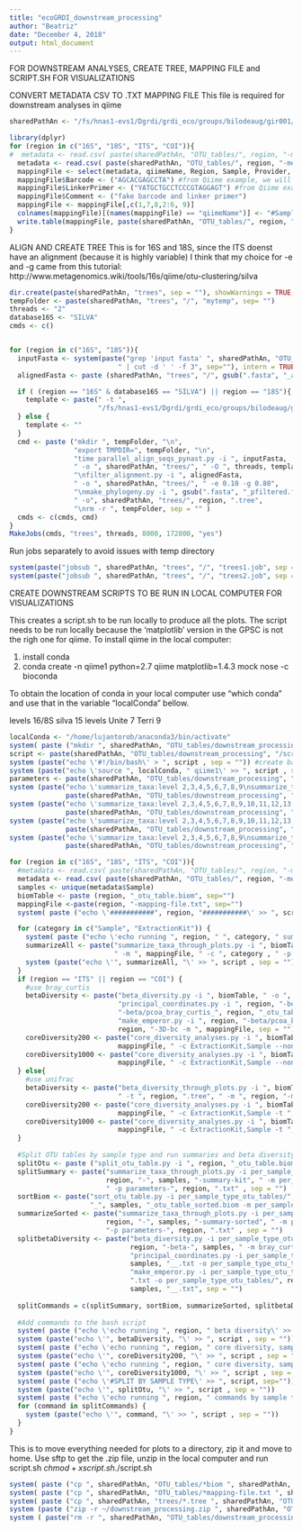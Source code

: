 ```yaml
---
title: "ecoGRDI_downstream_processing"
author: "Beatriz"
date: "December 4, 2018"
output: html_document
---
```


FOR DOWNSTREAM ANALYSES, CREATE TREE, MAPPING FILE and SCRIPT.SH FOR VISUALIZATIONS

CONVERT METADATA CSV TO .TXT MAPPING FILE
This file is required for downstream analyses in qiime

```r
sharedPathAn <- "/fs/hnas1-evs1/Dgrdi/grdi_eco/groups/bilodeaug/gir001/PIRL_working/ecoBiomics_Ian/"
```

```r
library(dplyr)
for (region in c("16S", "18S", "ITS", "COI")){
#  metadata <- read.csv( paste(sharedPathAn, "OTU_tables/", region, "-metadata.csv", sep=""))
  metadata <- read.csv( paste(sharedPathAn, "OTU_tables/", region, "-metadata-revised.csv", sep=""))
  mappingFile <- select(metadata, qiimeName, Region, Sample, Provider, Experiment, ExtractionKit)
  mappingFile$Barcode <- ("AGCACGAGCCTA") #from Qiime example, we will NOT use this, but need to have it 
  mappingFile$LinkerPrimer <- ("YATGCTGCCTCCCGTAGGAGT") #from Qiime example, we will NOT use this, but need to have it
  mappingFile$Comment <- ("fake barcode and linker primer")
  mappingFile <- mappingFile[,c(1,7,8,2:6, 9)]
  colnames(mappingFile)[(names(mappingFile) == "qiimeName")] <- "#SampleID"
  write.table(mappingFile, paste(sharedPathAn, "OTU_tables/", region, "-mapping-file.txt", sep=""), sep="\t", row.names = F, quote = F) 
}
```

ALIGN AND CREATE TREE
This is for 16S and 18S, since the ITS doenst have an alignment 
(because it is highly variable)
I think that my choice for -e and -g came from this tutorial:
http://www.metagenomics.wiki/tools/16s/qiime/otu-clustering/silva

```r
dir.create(paste(sharedPathAn, "trees", sep = ""), showWarnings = TRUE, recursive = FALSE) 
tempFolder <- paste(sharedPathAn, "trees", "/", "mytemp", sep= "")
threads <- "2"
database16S <- "SILVA"
cmds <- c()


for (region in c("16S", "18S")){
  inputFasta <- system(paste("grep 'input fasta' ", sharedPathAn, "OTU_tables/", region, "-analysis-notes.txt",
                           " | cut -d ' ' -f 3", sep=""), intern = TRUE)
  alignedFasta <- paste (sharedPathAn, "trees", "/", gsub(".fasta", "_aligned.fasta", basename(inputFasta)), sep="" )

  if ( (region == "16S" & database16S == "SILVA") || region == "18S"){
    template <- paste(" -t ", 
                      "/fs/hnas1-evs1/Dgrdi/grdi_eco/groups/bilodeaug/gir001/PIRL_working/References/databases/SILVA_132_QIIME_release/core_alignment/80_core_alignment.fna", sep = "")
  } else {
    template <- ""
  }
  cmd <- paste ("mkdir ", tempFolder, "\n",
                "export TMPDIR=", tempFolder, "\n",
                "time parallel_align_seqs_pynast.py -i ", inputFasta, 
                " -o ", sharedPathAn, "trees/", " -O ", threads, template,
                "\nfilter_alignment.py -i ", alignedFasta,
                " -o ", sharedPathAn, "trees/", " -e 0.10 -g 0.80",
                "\nmake_phylogeny.py -i ", gsub(".fasta", "_pfiltered.fasta", alignedFasta),
                " -o", sharedPathAn, "trees/", region, ".tree",
                "\nrm -r ", tempFolder, sep = "" )
  cmds <- c(cmds, cmd)
}
MakeJobs(cmds, "trees", threads, 8000, 172800, "yes")

```

Run jobs separately to avoid issues with temp directory
```r
system(paste("jobsub ", sharedPathAn, "trees", "/", "trees1.job", sep = ""))
system(paste("jobsub ", sharedPathAn, "trees", "/", "trees2.job", sep = ""))

```

CREATE DOWNSTREAM SCRIPTS TO BE RUN IN LOCAL COMPUTER FOR VISUALIZATIONS

This creates a script.sh to be run locally to produce all the plots. 
The script needs to be run locally because the 'matplotlib' version in the GPSC is not the righ one for qiime.
To install qiime in the local computer:

1. install conda
2. conda create -n qiime1 python=2.7 qiime matplotlib=1.4.3 mock nose -c bioconda

To obtain the location of conda in your local computer use "which conda"
and use that in the variable "localConda" bellow. 

levels 
16/8S silva 15 levels
Unite 7
Terri 9

```r
localConda <- "/home/lujantorob/anaconda3/bin/activate" 
system( paste ("mkdir ", sharedPathAn, "OTU_tables/downstream_processing", sep=""))
script <- paste(sharedPathAn, "OTU_tables/downstream_processing", "/script.sh", sep="")
system (paste("echo \'#!/bin/bash\' > ", script , sep = "")) #create bash script
system (paste("echo \'source ", localConda, " qiime1\' >> ", script , sep = "")) #activate environment w script
parameters <- paste(sharedPathAn, "OTU_tables/downstream_processing", "/script.sh", sep="")
system (paste("echo \'summarize_taxa:level 2,3,4,5,6,7,8,9\nsummarize_taxa:upper_percentage 0.001' > ", 
              paste(sharedPathAn, "OTU_tables/downstream_processing", "/parameters-COI.txt", sep="") , sep = "")) 
system (paste("echo \'summarize_taxa:level 2,3,4,5,6,7,8,9,10,11,12,13,14,15\nsummarize_taxa:upper_percentage 0.001' > ", 
              paste(sharedPathAn, "OTU_tables/downstream_processing", "/parameters-16S.txt", sep="") , sep = "")) 
system (paste("echo \'summarize_taxa:level 2,3,4,5,6,7,8,9,10,11,12,13,14,15\nsummarize_taxa:upper_percentage 0.001' > ", 
              paste(sharedPathAn, "OTU_tables/downstream_processing", "/parameters-18S.txt", sep="") , sep = "")) 
system (paste("echo \'summarize_taxa:level 2,3,4,5,6,7,8,9\nsummarize_taxa:upper_percentage 0.001' > ", 
              paste(sharedPathAn, "OTU_tables/downstream_processing", "/parameters-ITS.txt", sep="") , sep = "")) 

for (region in c("16S", "18S", "ITS", "COI")){
  #metadata <- read.csv( paste(sharedPathAn, "OTU_tables/", region, "-metadata.csv", sep=""))
  metadata <- read.csv( paste(sharedPathAn, "OTU_tables/", region, "-metadata-revised.csv", sep=""))
  samples <- unique(metadata$Sample)
  biomTable <- paste (region, "_otu_table.biom", sep="")
  mappingFile <-paste(region, "-mapping-file.txt", sep="")
  system( paste ("echo \'###########", region, "###########\' >> ", script, sep=""))

  for (category in c("Sample", "ExtractionKit")) {
    system( paste ("echo \'echo running ", region, " ", category, " summary\' >> ", script, sep=""))
    summarizeAll <- paste("summarize_taxa_through_plots.py -i ", biomTable, " -o ", region, "-summary-", category, 
                          " -m ", mappingFile, " -c ", category , " -p parameters-", region, ".txt" , sep = "")
    system (paste("echo \'", summarizeAll, "\' >> ", script , sep = ""))
  }
  if (region == "ITS" || region == "COI") {
    #use bray_curtis
    betaDiversity <- paste("beta_diversity.py -i ", biomTable, " -o ", region, "-beta -m bray_curtis\n",
                           "principal_coordinates.py -i ", region, "-beta/bray_curtis_", region, "_otu_table.txt -o ", region, 
                           "-beta/pcoa_bray_curtis_", region, "_otu_table.txt\n", 
                           "make_emperor.py -i ", region, "-beta/pcoa_bray_curtis_", region, "_otu_table.txt -o ", 
                           region, "-3D-bc -m ", mappingFile, sep = "")
    coreDiversity200 <- paste("core_diversity_analyses.py -i ", biomTable, " -o ", region, "-core-output-200 -m ",
                           mappingFile, " -c ExtractionKit,Sample --nonphylogenetic_diversity -e 200", sep = "")
    coreDiversity1000 <- paste("core_diversity_analyses.py -i ", biomTable, " -o ", region, "-core-output-1000 -m ",
                           mappingFile, " -c ExtractionKit,Sample --nonphylogenetic_diversity -e 1000", sep = "")
  } else{
    #use unifrac
    betaDiversity <- paste("beta_diversity_through_plots.py -i ", biomTable, " -o ", region, "-beta", 
                           " -t ", region, ".tree", " -m ", region, "-mapping-file.txt", sep = "")
    coreDiversity200 <- paste("core_diversity_analyses.py -i ", biomTable, " -o ", region, "-core-output-200 -m ",
                           mappingFile, " -c ExtractionKit,Sample -t ", region, ".tree -e 200", sep = "")
    coreDiversity1000 <- paste("core_diversity_analyses.py -i ", biomTable, " -o ", region, "-core-output-1000 -m ",
                           mappingFile, " -c ExtractionKit,Sample -t ", region, ".tree -e 1000", sep = "")
  }
  
  #Split OTU tables by sample type and run summaries and beta diversity 
  splitOtu <- paste ("split_otu_table.py -i ", region, "_otu_table.biom -m ", region, "-mapping-file.txt -f Sample -o per_sample_type_otu_tables", sep="")
  splitSummary <- paste("summarize_taxa_through_plots.py -i per_sample_type_otu_tables/", region, "_otu_table__Sample_", samples, "__.biom -o per_sample_type_otu_tables/",
                        region, "-", samples, "-summary-kit", " -m per_sample_type_otu_tables/", region, "-mapping-file__Sample_", samples, "__.txt -c ExtractionKit", 
                        " -p parameters-", region, ".txt" , sep = "")
  sortBiom <- paste("sort_otu_table.py -i per_sample_type_otu_tables/", region, "_otu_table__Sample_", samples, "__.biom -o per_sample_type_otu_tables/", region,
                    "_", samples, "_otu_table_sorted.biom -m per_sample_type_otu_tables/", region, "-mapping-file__Sample_", samples, "__.txt -s SampleID",  sep = "")
  summarizeSorted <- paste("summarize_taxa_through_plots.py -i per_sample_type_otu_tables/", region, "_", samples, "_otu_table_sorted.biom -o per_sample_type_otu_tables/",
                        region, "-", samples, "-summary-sorted", " -m per_sample_type_otu_tables/", region, "-mapping-file__Sample_", samples, "__.txt ", 
                        "-p parameters-", region, ".txt" , sep = "")
  splitbetaDiversity <- paste("beta_diversity.py -i per_sample_type_otu_tables/", region, "_otu_table__Sample_", samples, "__.biom -o per_sample_type_otu_tables/",
                              region, "-beta-", samples, " -m bray_curtis\n",
                              "principal_coordinates.py -i per_sample_type_otu_tables/", region, "-beta-", samples, "/bray_curtis_", region, "_otu_table__Sample_",
                              samples, "__.txt -o per_sample_type_otu_tables/", region, "-beta-", samples, "/pcoa_bray_curtis_", region, "_", samples, ".txt\n", 
                              "make_emperor.py -i per_sample_type_otu_tables/", region, "-beta-", samples, "/pcoa_bray_curtis_", region, "_", samples, 
                              ".txt -o per_sample_type_otu_tables/", region, "-", samples, "-3D-bc -m per_sample_type_otu_tables/", region, "-mapping-file__Sample_",
                              samples, "__.txt", sep = "")
  
  splitCommands = c(splitSummary, sortBiom, summarizeSorted, splitbetaDiversity)
  
  #Add commands to the bash script
  system( paste ("echo \'echo running ", region, " beta diversity\' >> ", script, sep=""))
  system (paste("echo \'", betaDiversity, "\' >> ", script , sep = ""))
  system( paste ("echo \'echo running ", region, " core diversity, sampling depth 200\' >> ", script, sep=""))
  system (paste("echo \'", coreDiversity200, "\' >> ", script , sep = ""))
  system( paste ("echo \'echo running ", region, " core diversity, sampling depth 1000\' >> ", script, sep=""))
  system (paste("echo \'", coreDiversity1000, "\' >> ", script , sep = ""))
  system( paste ("echo \'#SPLIT BY SAMPLE TYPE\' >> ", script, sep=""))
  system (paste("echo \'", splitOtu, "\' >> ", script , sep = ""))
  system( paste ("echo \'echo running ", region, " commands by sample type\' >> ", script, sep=""))
  for (command in splitCommands) {
    system (paste("echo \'", command, "\' >> ", script , sep = ""))
  }
}
```

This is to move everything needed for plots to a directory, zip it and move to home. 
Use sftp to get the .zip file, unzip in the local computer and run script.sh
$chmod +x script.sh
$./script.sh

```r
system( paste ("cp ", sharedPathAn, "OTU_tables/*biom ", sharedPathAn, "OTU_tables/downstream_processing", sep=""))
system( paste ("cp ", sharedPathAn, "OTU_tables/*mapping-file.txt ", sharedPathAn, "OTU_tables/downstream_processing", sep=""))
system( paste ("cp ", sharedPathAn, "trees/*.tree ", sharedPathAn, "OTU_tables/downstream_processing", sep=""))
system (paste ("zip -r ~/downstream_processing.zip ", sharedPathAn, "OTU_tables/downstream_processing", sep=""))
system ( paste("rm -r ", sharedPathAn, "OTU_tables/downstream_processing", sep=""))
```



